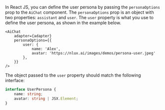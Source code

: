 In React JS, you can define the user persona by passing the `personaOptions` prop to the `AiChat` component.
The `personaOptions` prop is an object with two properties: `assistant` and `user`. The `user` property is what you use to
define the user persona, as shown in the example below.

```tsx
<AiChat
    adapter={adapter}
    personaOptions={{
        user: {
            name: 'Alex',
            avatar: 'https://nlux.ai/images/demos/persona-user.jpeg'
        },
    }}
/>
```

The object passed to the `user` property should match the following interface:

```typescript
interface UserPersona {
    name: string;
    avatar: string | JSX.Element;
}
```
